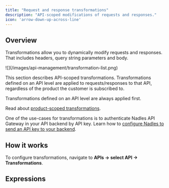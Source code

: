 ```yaml
---
title: "Request and response transformations"
description: "API-scoped modifications of requests and responses."
icon: 'arrow-down-up-across-line'
---
```




## Overview

Transformations allow you to dynamically modify requests and responses. That includes headers, query string parameters and body.

<Frame>
![](/images/api-management/transformation-list.png)
</Frame>

This section describes API-scoped transformations. 
Transformations defined on an API level are applied to requests/responses to that API, regardless of the product the customer is subscribed to.


<Tip>
  Transformations defined on an API level are always applied first.

  Read about [product-scoped transformations](/products/transformations).
</Tip>


One of the use-cases for transformations is to authenticate Nadles API Gateway in your API backend by API key. Learn how to [configure Nadles to send an API key to your backend](/api-management/securing-your-backend).

## How it works

<HowItWorks />

To configure transformations, navigate to **APIs → select API → Transformations**.

<TransformationTargets />

## Expressions

<ExpressionsSnippet />
